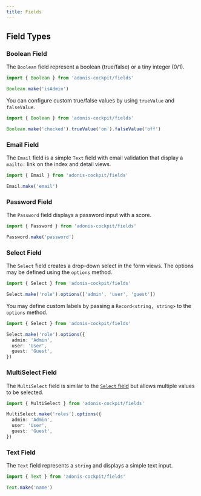 ```yaml
---
title: Fields
---
```


## Field Types

### Boolean Field

The `Boolean` field represent a boolean (true/false) or a tiny integer (0/1).

```ts
import { Boolean } from 'adonis-cockpit/fields'

Boolean.make('isAdmin')
```

You can configure custom true/false values by using `trueValue` and `falseValue`.

```ts
import { Boolean } from 'adonis-cockpit/fields'

Boolean.make('checked').trueValue('on').falseValue('off')
```

### Email Field

The `Email` field is a simple `Text` field with email validation that display a `mailto:` link on the index and detail views.

```ts
import { Email } from 'adonis-cockpit/fields'

Email.make('email')
```

### Password Field

The `Password` field displays a password input with a score.

```ts
import { Password } from 'adonis-cockpit/fields'

Password.make('password')
```

### Select Field

The `Select` field creates a drop-down select in the form views. The options may be defined using the `options` method.

```ts
import { Select } from 'adonis-cockpit/fields'

Select.make('role').options(['admin', 'user', 'guest'])
```

You may define custom labels by passing a `Record<string, string>` to the `options` method.

```ts
import { Select } from 'adonis-cockpit/fields'

Select.make('role').options({
  admin: 'Admin',
  user: 'User',
  guest: 'Guest',
})
```

### MultiSelect Field

The `MultiSelect` field is similar to the [`Select` field](#select-field) but allows multiple values to be selected.

```ts
import { MultiSelect } from 'adonis-cockpit/fields'

MultiSelect.make('roles').options({
  admin: 'Admin',
  user: 'User',
  guest: 'Guest',
})
```

### Text Field

The `Text` field represents a `string` and displays a simple text input.

```ts
import { Text } from 'adonis-cockpit/fields'

Text.make('name')
```
